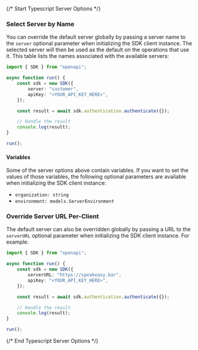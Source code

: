 {/* Start Typescript Server Options */}


### Select Server by Name

You can override the default server globally by passing a server name to the `server` optional parameter when initializing the SDK client instance. The selected server will then be used as the default on the operations that use it. This table lists the names associated with the available servers:



```typescript
import { SDK } from "openapi";

async function run() {
    const sdk = new SDK({
        server: "customer",
        apiKey: "<YOUR_API_KEY_HERE>",
    });

    const result = await sdk.authentication.authenticate({});

    // Handle the result
    console.log(result);
}

run();

```

#### Variables

Some of the server options above contain variables. If you want to set the values of those variables, the following optional parameters are available when initializing the SDK client instance:
 * `organization: string`
 * `environment: models.ServerEnvironment`

### Override Server URL Per-Client

The default server can also be overridden globally by passing a URL to the `serverURL` optional parameter when initializing the SDK client instance. For example:

```typescript
import { SDK } from "openapi";

async function run() {
    const sdk = new SDK({
        serverURL: "https://speakeasy.bar",
        apiKey: "<YOUR_API_KEY_HERE>",
    });

    const result = await sdk.authentication.authenticate({});

    // Handle the result
    console.log(result);
}

run();

```
{/* End Typescript Server Options */}
